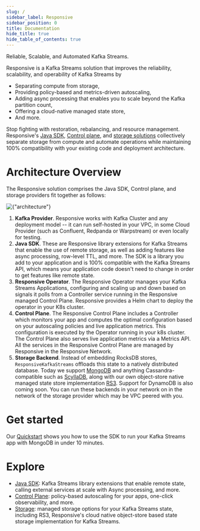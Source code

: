 ```yaml
---
slug: /
sidebar_label: Responsive
sidebar_position: 0
title: Documentation
hide_title: true
hide_table_of_contents: true
---
```


<div className={'flex flex-col text-center items-center text-4xl font-heading'}>
    Reliable, Scalable, and Automated Kafka Streams<span className={'text-orange-500'}>.</span>
</div>

Responsive is a Kafka Streams solution that improves the reliability, scalability, and operability of Kafka Streams by

* Separating compute from storage,
* Providing policy-based and metrics-driven autoscaling,
* Adding async processing that enables you to scale beyond the Kafka partition count,
* Offering a cloud-native managed state store,
* And more.

Stop fighting with restoration, rebalancing, and resource management. Responsive's [Java SDK](/java-sdk),
[Control plane](/control-plane), and [storage solutions](/storage) collectively separate storage from
compute and automate operations while maintaining 100% compatibility with your existing code and deployment
architecture.

# Architecture Overview

The Responsive solution comprises the Java SDK, Control plane, and storage providers fit together as follows:

<div className={'flex justify-center mb-8'}>
    <img
        alt={"architecture"}
        src={require('/static/img/docs/concepts/architecture/architecture.png').default}
    />
</div>

1. **Kafka Provider**. Responsive works with Kafka Cluster and any deployment model -- it can run self-hosted in your VPC,
in some Cloud Provider (such as Confluent, Redpanda or Warpstream) or even locally for testing.
1. **Java SDK**. These are Responsive library extensions for Kafka Streams that enable the use of remote storage, as well as
adding features like async processing, row-level TTL, and more. The SDK is a library you add to your application
and is 100% compatible with the Kafka Streams API, which means your application code doesn't need to change in order to
get features like remote state.
1. **Responsive Operator**. The Responsive Operator manages your Kafka Streams Applications, configuring and scaling up
and down based on signals it polls from a Controller service running in the Responsive managed Control Plane.
Responsive provides a Helm chart to deploy the operator in your K8s cluster.
1. **Control Plane**. The Responsive Control Plane includes a Controller which monitors your app and computes the optimal
configuration based on your autoscaling policies and live application metrics. This configuration is
executed by the Operator running in your k8s cluster. The Control Plane also serves live application metrics via a
Metrics API. All the services in the Responsive Control Plane are managed by Responsive in the Responsive Network.
1. **Storage Backend**. Instead of embedding RocksDB stores, `ResponsiveKafkaStreams` offloads this
state to a natively distributed database. Today we support [MongoDB](https://www.mongodb.com/) and
anything Cassandra-compatible such as [ScyllaDB](https://www.scylladb.com/), along with our own object-store native managed state store
implementation [RS3](/storage/rs3). Support for DynamoDB is also coming soon. You can run these backends
in your network on in the network of the storage provider which may be VPC peered with you.

# Get started

Our [Quickstart](/java-sdk/quickstart) shows you how to use the SDK to run your Kafka Streams app with MongoDB
in under 10 minutes.

# Explore

* [Java SDK](/java-sdk): Kafka Streams library extensions that enable remote state,
 calling external services at scale with Async processing, and more.
* [Control Plane](/control-plane): policy-based autoscaling for your apps, one-click observability, and more.
* [Storage](/storage): managed storage options for your Kafka Streams state, including RS3,
Responsive's cloud native object-store based state storage implementation for Kafka Streams.